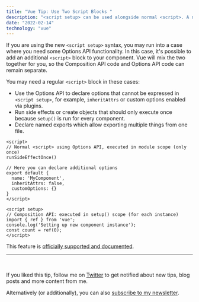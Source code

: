 ```yaml
---
title: "Vue Tip: Use Two Script Blocks "
description: "<script setup> can be used alongside normal <script>. A normal <script> may be needed in special cases."
date: "2022-02-14"
technology: "vue"
---
```


If you are using the new `<script setup>` syntax, you may run into a case where you need some Options API functionality.
In this case, it's possible to add an additional `<script>` block to your component. Vue will mix the two
together for you, so the Composition API code and Options API code can remain separate.

You may need a regular `<script>` block in these cases:

- Use the Options API to declare options that cannot be expressed in `<script setup>`, for example, `inheritAttrs` or custom options enabled via plugins.
- Run side effects or create objects that should only execute once because `setup()` is run for every component.
- Declare named exports which allow exporting multiple things from one file.

```vue
<script>
// Normal <script> using Options API, executed in module scope (only once)
runSideEffectOnce()

// Here you can declare additional options
export default {
  name: 'MyComponent',
  inheritAttrs: false,
  customOptions: {}
}
</script>

<script setup>
// Composition API: executed in setup() scope (for each instance)
import { ref } from 'vue';
console.log('Setting up new component instance');
const count = ref(0);
</script>
```

This feature is [officially supported and documented](https://vuejs.org/api/sfc-script-setup.html?ck_subscriber_id=1460864714#usage-alongside-normal-script).

---
<br/>

If you liked this tip, follow me on [Twitter](https://twitter.com/mokkapps) to get notified about new tips, blog posts and more content from me.

Alternatively (or additionally), you can also [subscribe to my newsletter](https://mokkapps.de/newsletter).
